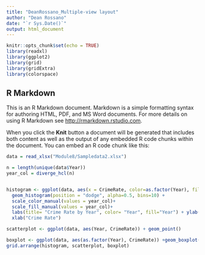 ```yaml
---
title: "DeanRossano_Multiple-view layout"
author: "Dean Rossano"
date: "`r Sys.Date()`"
output: html_document
---
```


```r
knitr::opts_chunk$set(echo = TRUE)
library(readxl)
library(ggplot2)
library(grid)
library(gridExtra)
library(colorspace)
```

## R Markdown

This is an R Markdown document. Markdown is a simple formatting syntax for authoring HTML, PDF, and MS Word documents. For more details on using R Markdown see <http://rmarkdown.rstudio.com>.

When you click the **Knit** button a document will be generated that includes both content as well as the output of any embedded R code chunks within the document. You can embed an R code chunk like this:

```r
data = read_xlsx("Module8/Sampledata2.xlsx")

n = length(unique(data$Year))
year_col = diverge_hcl(n)


histogram <- ggplot(data, aes(x = CrimeRate, color=as.factor(Year), fill = as.factor(Year))) +
  geom_histogram(position = "dodge", alpha=0.5, bins=10) +
  scale_color_manual(values = year_col)+
  scale_fill_manual(values = year_col)+
  labs(title= "Crime Rate by Year", color= "Year", fill="Year") + ylab("Count") +
  xlab("Crime Rate")

scatterplot <- ggplot(data, aes(Year, CrimeRate)) + geom_point()

boxplot <- ggplot(data, aes(as.factor(Year), CrimeRate)) +geom_boxplot()
grid.arrange(histogram, scatterplot, boxplot)
```
